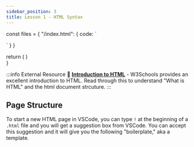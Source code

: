 ```yaml
---
sidebar_position: 3
title: Lesson 1 - HTML Syntax
---
```



  const files = {
    "/index.html": {
      code: `<!DOCTYPE html>
<html>
  <head>
    <meta charset="UTF-8">
    <meta name="viewport" content="width=device-width, initial-scale=1.0">
    <title>Document</title>
  </head>
  <body>
  </body>
</html>`
    }
  }
  
  return (
    <Sandpack
      files={files} 
      theme={githubLight} 
      template="static"
    />
  )  
}

:::info External Resource
📖 **[Introduction to HTML](https://www.w3schools.com/Html/html_intro.asp)** - W3Schools provides an excellent introduction to HTML. Read through this to understand "What is HTML" and the html document strcuture.
:::

## Page Structure
To start a new HTML page in VSCode, you can type `!` at the beginning of a `.html` file and you will get a suggestion box from VSCode. You can accept this suggestion and it will give you the following "boilerplate," aka a template.
<App></App>


